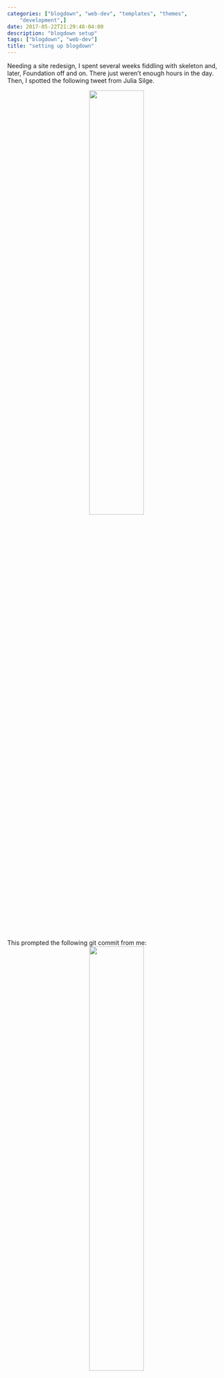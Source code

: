 ```yaml
---
categories: ["blogdown", "web-dev", "templates", "themes",
    "development",]
date: 2017-05-22T21:29:48-04:00
description: "blogdown setup"
tags: ["blogdown", "web-dev"]
title: "setting up blogdown"
---
```


Needing a site redesign, I spent several weeks fiddling with skeleton and, later, Foundation off and on. There just weren't enough hours in the day. Then, I spotted the following tweet from Julia Silge.

<center>![](/img/blog/20170522/silge.png){width=50%}</center>

This prompted the following git commit from me:
<center>![](/img/blog/20170522/slicedbread.png){width=50%}</center>

Now, just over a week later, I've got a site! Who would have thought web design could be done mostly in R?

I won't give a thorough walkthrough; thankfully, this has been beautifully covered by Amber Thomas <a href="https://proquestionasker.github.io/blog/Making_Site/">here</a>, and she and Yihui Xie are currently working on a web-book <a href="https://bookdown.org/yihui/blogdown/">here</a>. Here are the few lines that built this thing though:

```r
library(devtools)
devtools::install_github("rstudio/blogdown")
blogdown::install_hugo()

setwd("/myWebsiteDirectory/")

blogdown::new_site(theme = "nurlansu/hugo-sustain")
```

I later decided I also wanted to add in a CV page with the Vitae format, so I created a subdirectory for those pages:

```r
setwd("/myWebsiteDirectory/vitae")

blogdown::new_site(theme = "nurlansu/hugo-vitae")
```